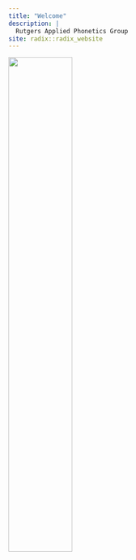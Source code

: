 ```yaml
---
title: "Welcome"
description: |
  Rutgers Applied Phonetics Group 
site: radix::radix_website
---
```


::: l-body
![](images/rap-group.png){width=50%}
:::

</br></br></br>
